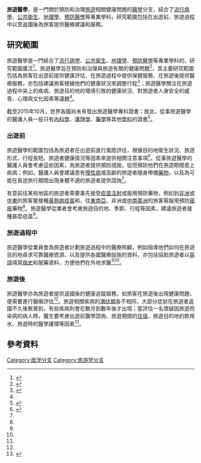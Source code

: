 {{醫學}}{{medical}}
{{NOT|醫療旅遊}}
'''旅遊醫學'''，是一門關於預防和治理[[旅遊|旅遊]]相關健康問題的[[醫學|醫學]]分支，結合了[[流行病學|流行病學]]、[[公共衛生|公共衛生]]、[[地理學|地理學]]、[[預防醫學|預防醫學]]等專業學科，研究範圍包括在出遊前、旅遊過程中以至返國後為旅客提供醫療建議和服務。
== 研究範圍 ==
旅遊醫學是一門結合了[[流行病學|流行病學]]、[[公共衛生|公共衛生]]、[[地理學|地理學]]、[[預防醫學|預防醫學]]等專業學科的{{link-en|專科 (醫學)|Specialty (medicine)|醫學專科}}，研究範圍廣泛<ref name=intro>{{cite journal|author1=黃洽鑽 |title=旅遊醫學 |journal=高醫醫訊月刊 |year=2008 |volume=28 |issue=4 |url=http://www.kmuh.org.tw/www/kmcj/data/9709/4.htm |archiveurl=https://archive.is/20151011163752/http://www.kmuh.org.tw/www/kmcj/data/9709/4.htm |accessdate=2015-10-11 |archivedate=2015-10-11 |deadurl=no }}</ref>。旅遊醫學旨在預防和治理與旅遊有關的健康問題<ref>{{cite web |title=What is Travel Medicine? |url=http://www.travelhealth.net/what_is.php |website=The New York Center for Travel and Tropical Medicine |accessdate=2015-10-13 |archiveurl=https://archive.is/20151013053808/http://www.travelhealth.net/what_is.php |archivedate=2015-10-13 |deadurl=yes }}</ref>，其主要研究範圍包括為旅客在出遊前提供健康評估、在旅遊過程中提供保健服務、在旅遊後提供醫療服務，亦包括建議旅客根據他們的健康狀況來調整行程<ref name=Taian>{{cite web |title=旅遊無國界～淺談旅遊醫學 |url=http://www.tahsda.org.tw/newsletters/?p=2182 |website=臺安醫院 |accessdate=2015-10-11 |archiveurl=https://archive.is/20151011164444/http://www.tahsda.org.tw/newsletters/?p=2182 |archivedate=2015-10-11 |deadurl=yes }}</ref>；旅遊醫學關注在旅遊過程中染上的疾病、旅遊目的地的環境引致的健康狀況、對旅遊者人身安全的威脅、心理與文化因素等議題<ref name=cert/>。

截至2015年10月，世界各國尚未有發出旅遊醫學專科證書；故此，從事旅遊醫學的醫護人員一般只有[[內科學|內科學]]、[[護理學|護理學]]、[[藥學|藥學]]等其他[[學科|學科]]的證書<ref name=cert>{{cite web|author1=Stephen M. Ostroff |title=Appendix A: Promoting Quality in the Practice of Travel Medicine |url=http://wwwnc.cdc.gov/travel/yellowbook/2016/appendices/appendix-a-promoting-quality-in-the-practice-of-travel-medicine |website=Centers for Disease Control and Prevention |accessdate=2015-10-13 |archiveurl=https://archive.is/20151013054616/http://wwwnc.cdc.gov/travel/yellowbook/2016/appendices/appendix-a-promoting-quality-in-the-practice-of-travel-medicine |archivedate=2015-10-13 |deadurl=no }}</ref>。

=== 出遊前 ===
旅遊醫學的範圍包括為旅遊者在出遊前進行風險評估，根據目的地衛生狀況、旅遊形式、行程長短、旅遊者健康情況等因素來提供相關注意事項<ref name=Eng>{{cite journal|author1=何鐵樑 |title=旅遊醫學門診簡介 |journal=高醫醫訊 |year=1998 |url=http://www.kmuh.org.tw/www/kmcj/data/8702/3529.htm |archiveurl=https://archive.is/20151012053104/http://www.kmuh.org.tw/www/kmcj/data/8702/3529.htm |archivedate=2015-10-12 |deadurl=no |accessdate=2015-10-12 }}</ref>。從事旅遊醫學的醫護人員會考慮這些因素，為旅遊者提供預防措施，從而預防他們在旅遊期間患上疾病；例如，醫護人員會建議患有[[慢性病|慢性病]]或高齡的旅遊者隨身帶備[[藥物|藥物]]，以及為可能在長途旅行期間出現身體不適的旅遊者提供諮詢<ref name=Taian/>。

有意前往某些地區的旅遊者需要事先接受[[疫苗注射|疫苗注射]]或服用預防藥物，例如到[[非洲|非洲]]或[[中東|中東]]的旅客要接種[[黃熱病疫苗|黃熱病疫苗]]和{{link-en|腦脊髓膜炎疫苗|Meningococcal vaccine}}，往[[東南亞|東南亞]]、非洲或[[中南美洲|中南美洲]]的旅客需服用預防[[瘧疾|瘧疾]]藥物<ref name=Taian/>。旅遊醫學從業者會考慮旅遊目的地、季節、行程等因素，建議旅遊者接種甚麼疫苗<ref name=intro/>。

=== 旅遊過程中 ===
旅遊醫學從業員會為旅遊者計劃旅遊過程中的醫療照顧，例如指導他們如何在旅遊目的地尋求可靠醫療資源、以及提供各國醫療設施的資料，亦包括協助旅遊者以[[英語|英語]]填寫[[病史|病史]]和服藥資料，方便他們在外地求醫<ref name=intro/><ref name=Eng/>。

=== 旅遊後 ===
旅遊醫學亦為旅遊者提供返國後的健康追蹤服務，如旅客在旅遊後出現健康問題，便需要進行醫療評估<ref name=intro />。旅遊相關疾病的[[潛伏期|潛伏期]]各不相同，大部分症狀在旅遊者返國不久後察覺到，有些疾病則會在數月到數年後才出現；當評估一名懷疑因旅遊而染病的病人時，醫生要考慮出遊前醫學諮詢、旅遊期間的[[住宿|住宿]]、旅遊目的地的飲用水、旅遊時的醫學護理等因素<ref>{{cite web|author1=Jessica K. Fairley |title=General Approach to the Returned Traveler |url=http://wwwnc.cdc.gov/travel/yellowbook/2016/post-travel-evaluation/general-approach-to-the-returned-traveler |website=Centers for Disease Control and Prevention |accessdate=2015-10-13 |archiveurl=https://archive.is/20151013060306/http://wwwnc.cdc.gov/travel/yellowbook/2016/post-travel-evaluation/general-approach-to-the-returned-traveler |archivedate=2015-10-13 |deadurl=no }}</ref>。

== 參考資料 ==
{{Portal box|醫學}}
{{reflist}}

{{旅游}}
[[Category:医学分支|Category:医学分支]]
[[Category:旅游学分支|Category:旅游学分支]]